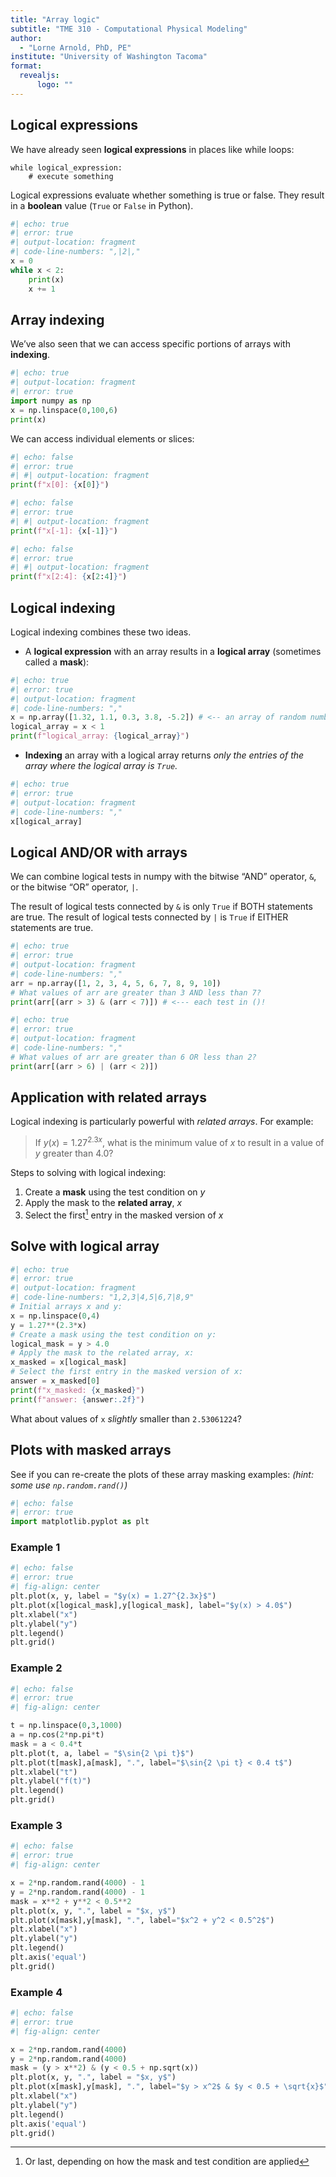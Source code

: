 ```yaml
---
title: "Array logic"
subtitle: "TME 310 - Computational Physical Modeling"
author: 
  - "Lorne Arnold, PhD, PE"
institute: "University of Washington Tacoma"
format:
  revealjs:
      logo: ""
---
```


## Logical expressions

We have already seen **logical expressions** in places like while loops:

```.python
while logical_expression:
    # execute something
```

Logical expressions evaluate whether something is true or false.
They result in a **boolean** value (`True` or `False` in Python).

:::{.fragment}
```python
#| echo: true
#| error: true
#| output-location: fragment
#| code-line-numbers: ",|2|,"
x = 0
while x < 2:
    print(x)
    x += 1
```
:::

## Array indexing

We've also seen that we can access specific portions of arrays with **indexing**.

```python
#| echo: true
#| output-location: fragment
#| error: true
import numpy as np
x = np.linspace(0,100,6)
print(x)
```

:::{.fragment}
We can access individual elements or slices:
:::

:::{.fragment}
```python
#| echo: false
#| error: true
#| #| output-location: fragment
print(f"x[0]: {x[0]}")
```
:::

:::{.fragment}
```python
#| echo: false
#| error: true
#| #| output-location: fragment
print(f"x[-1]: {x[-1]}")
```
:::

:::{.fragment}
```python
#| echo: false
#| error: true
#| #| output-location: fragment
print(f"x[2:4]: {x[2:4]}")
```
:::

## Logical indexing
Logical indexing combines these two ideas.

* A **logical expression** with an array results in a **logical array** (sometimes called a **mask**):

:::{.fragment}

```python
#| echo: true
#| error: true
#| output-location: fragment
#| code-line-numbers: ","
x = np.array([1.32, 1.1, 0.3, 3.8, -5.2]) # <-- an array of random numbers
logical_array = x < 1
print(f"logical_array: {logical_array}")
```
:::


:::{.fragment}
* **Indexing** an array with a logical array returns *only the entries of the array where the logical array is `True`.*
:::

:::{.fragment}

```python
#| echo: true
#| error: true
#| output-location: fragment
#| code-line-numbers: ","
x[logical_array]
```
:::

## Logical AND/OR with arrays
We can combine logical tests in numpy with the bitwise "AND" operator, `&`, or the bitwise "OR" operator, `|`.

:::{.fragment}
The result of logical tests connected by `&` is only `True` if BOTH statements are true. 
The result of logical tests connected by `|` is `True` if EITHER statements are true.
:::

:::{.fragment}

```python
#| echo: true
#| error: true
#| output-location: fragment
#| code-line-numbers: ","
arr = np.array([1, 2, 3, 4, 5, 6, 7, 8, 9, 10])
# What values of arr are greater than 3 AND less than 7?
print(arr[(arr > 3) & (arr < 7)]) # <--- each test in ()!
```

```python
#| echo: true
#| error: true
#| output-location: fragment
#| code-line-numbers: ","
# What values of arr are greater than 6 OR less than 2?
print(arr[(arr > 6) | (arr < 2)])
```
:::

## Application with related arrays
Logical indexing is particularly powerful with *related arrays*.
For example:

> If $y(x) = 1.27^{2.3x}$, what is the minimum value of $x$ to result in a value of $y$ greater than $4.0$?

::: {.fragment}
Steps to solving with logical indexing:

1. Create a **mask** using the test condition on $y$
2. Apply the mask to the **related array**, $x$
3. Select the first^[Or last, depending on how the mask and test condition are applied] entry in the masked version of $x$

:::

## Solve with logical array



```python
#| echo: true
#| error: true
#| output-location: fragment
#| code-line-numbers: "1,2,3|4,5|6,7|8,9"
# Initial arrays x and y:
x = np.linspace(0,4)
y = 1.27**(2.3*x)
# Create a mask using the test condition on y:
logical_mask = y > 4.0
# Apply the mask to the related array, x:
x_masked = x[logical_mask]
# Select the first entry in the masked version of x:
answer = x_masked[0]
print(f"x_masked: {x_masked}")
print(f"answer: {answer:.2f}")
```
:::{.fragment}
What about values of `x` *slightly* smaller than `2.53061224`?
:::


## Plots with masked arrays
See if you can re-create the plots of these array masking examples: *(hint: some use `np.random.rand()`)*
```python
#| echo: false
#| error: true
import matplotlib.pyplot as plt
```
::: {.panel-tabset}

### Example 1

```python
#| echo: false
#| error: true
#| fig-align: center 
plt.plot(x, y, label = "$y(x) = 1.27^{2.3x}$")
plt.plot(x[logical_mask],y[logical_mask], label="$y(x) > 4.0$")
plt.xlabel("x")
plt.ylabel("y")
plt.legend()
plt.grid()
```

### Example 2

```python
#| echo: false
#| error: true
#| fig-align: center 

t = np.linspace(0,3,1000)
a = np.cos(2*np.pi*t)
mask = a < 0.4*t
plt.plot(t, a, label = "$\sin{2 \pi t}$")
plt.plot(t[mask],a[mask], ".", label="$\sin{2 \pi t} < 0.4 t$")
plt.xlabel("t")
plt.ylabel("f(t)")
plt.legend()
plt.grid()
```

### Example 3

```python
#| echo: false
#| error: true
#| fig-align: center 

x = 2*np.random.rand(4000) - 1
y = 2*np.random.rand(4000) - 1
mask = x**2 + y**2 < 0.5**2
plt.plot(x, y, ".", label = "$x, y$")
plt.plot(x[mask],y[mask], ".", label="$x^2 + y^2 < 0.5^2$")
plt.xlabel("x")
plt.ylabel("y")
plt.legend()
plt.axis('equal')
plt.grid()
```


### Example 4

```python
#| echo: false
#| error: true
#| fig-align: center 

x = 2*np.random.rand(4000) 
y = 2*np.random.rand(4000) 
mask = (y > x**2) & (y < 0.5 + np.sqrt(x))
plt.plot(x, y, ".", label = "$x, y$")
plt.plot(x[mask],y[mask], ".", label="$y > x^2$ & $y < 0.5 + \sqrt{x}$")
plt.xlabel("x")
plt.ylabel("y")
plt.legend()
plt.axis('equal')
plt.grid()
```
:::

